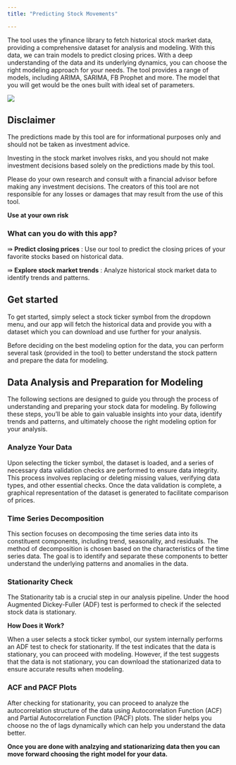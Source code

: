```yaml
---
title: "Predicting Stock Movements"

---
```


The tool uses the yfinance library to fetch historical stock market data, providing a comprehensive dataset for analysis and modeling. With this data, we can train  models to predict closing prices. With a deep understanding of the data and its underlying dynamics, you can choose the right modeling approach for your needs. The tool provides a range of models, including ARIMA, SARIMA, FB Prophet and more. The model that you will get would be the ones built with ideal set of parameters.

![](images/nasdaq.svg)

::: {.callout-important appearance="default"}

## Disclaimer

The predictions made by this tool are for informational purposes only and should not be taken as investment advice. 

Investing in the stock market involves risks, and you should not make investment decisions based solely on the predictions made by this tool.

Please do your own research and consult with a financial advisor before making any investment decisions. The creators of this tool are not responsible for any losses or damages that may result from the use of this tool.

**Use at your own risk**
:::

### What can you do with this app?

⇛ **Predict closing prices** : Use our tool to predict the closing prices of your favorite stocks based on historical data.

⇛ **Explore stock market trends** : Analyze historical stock market data to identify trends and patterns.


## Get started

To get started, simply select a stock ticker symbol from the dropdown menu, and our app will fetch the historical data and provide you with a dataset which you can download and use further for your analysis.

Before deciding on the best modeling option for the data, you can perform several task (provided in the tool) to better understand the stock pattern and prepare the data for modeling.


## Data Analysis and Preparation for Modeling

The following sections are designed to guide you through the process of understanding and preparing your stock data for modeling. By following these steps, you'll be able to gain valuable insights into your data, identify trends and patterns, and ultimately choose the right modeling option for your analysis.

### Analyze Your Data

Upon selecting the ticker symbol, the dataset is loaded, and a series of necessary data validation checks are performed to ensure data integrity. This process involves replacing or deleting missing values, verifying data types, and other essential checks. Once the data validation is complete, a graphical representation of the dataset is generated to facilitate comparison of prices.

### Time Series Decomposition

This section focuses on decomposing the time series data into its constituent components, including trend, seasonality, and residuals. The method of decomposition is chosen based on the characteristics of the time series data. The goal is to identify and separate these components to better understand the underlying patterns and anomalies in the data.

### Stationarity Check

The Stationarity tab is a crucial step in our analysis pipeline. Under the hood Augmented Dickey-Fuller (ADF) test is performed to check if the selected stock data is stationary.

**How Does it Work?**

When a user selects a stock ticker symbol, our system internally performs an ADF test to check for stationarity. If the test indicates that the data is stationary, you can proceed with modeling. However, if the test suggests that the data is not stationary, you can download the stationarized data to ensure accurate results when modeling.

### ACF and PACF Plots

After checking for stationarity, you can proceed to analyze the autocorrelation structure of the data using Autocorrelation Function (ACF) and Partial Autocorrelation Function (PACF) plots. The slider helps you choose no the of lags dynamically which can help you understand the data better.

**Once you are done with analzying and stationarizing data then you can move forward choosing the right model for your data.**
